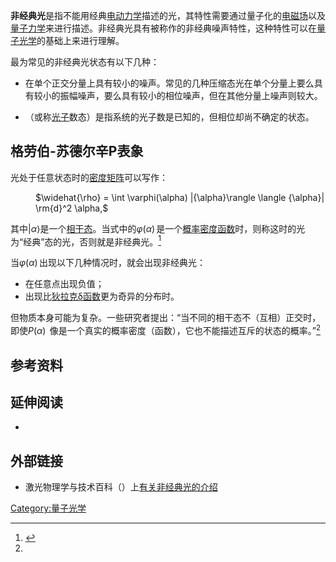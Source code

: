 {{NoteTA|G1=物理学}}
'''非经典光'''是指不能用经典[[电动力学|电动力学]]描述的光，其特性需要通过量子化的[[电磁场|电磁场]]以及[[量子力学|量子力学]]来进行描述。非经典光具有被称作{{le|量子噪声|quantum noise}}的非经典噪声特性，这种特性可以在[[量子光学|量子光学]]的基础上来进行理解。

最为常见的非经典光状态有以下几种：

*{{le|压缩相干态|Squeezed coherent state|压缩态光}}在单个正交分量上具有较小的噪声。常见的几种压缩态光在单个分量上要么具有较小的振幅噪声，要么具有较小的相位噪声，但在其他分量上噪声则较大。
*{{le|福克态|Fock state}}（或称[[光子|光子]]数态）是指系统的光子数是已知的，但相位却尚不确定的状态。

==格劳伯-苏德尔辛P表象==
{{main|格劳伯-苏德尔辛P表象}}
光处于任意状态时的[[密度矩阵|密度矩阵]]可以写作：

: <math>\widehat{\rho} = \int \varphi(\alpha) |{\alpha}\rangle \langle {\alpha}| \rm{d}^2 \alpha,</math>

其中<math>\scriptstyle|\alpha\rangle </math>是一个[[相干态|相干态]]。当式中的<math>\scriptstyle\varphi(\alpha) \,</math>是一个[[概率密度函数|概率密度函数]]时，则称这时的光为“经典”态的光，否则就是非经典光。<ref name="M&W 541">{{Citation|language=en
  | last = Mandel
  | first = L.
  | last2 = Wolf
  | first2 = E.
  | title = Optical Coherence and Quantum Optics
  | place = Cambridge UK
  | publisher = Cambridge University Press
  | year = 1995
  | isbn = 0-521-41711-2}}</ref>

当<math>\scriptstyle \varphi(\alpha) \,</math>出现以下几种情况时，就会出现非经典光：
*在任意点出现负值；
*出现比[[狄拉克δ函数|狄拉克δ函数]]更为奇异的分布时。

但物质本身可能为复杂。一些研究者提出：“当不同的相干态不（互相）正交时，即使<math>\scriptstyle P(\alpha) \,</math> 像是一个真实的概率密度（函数），它也不能描述互斥的状态的概率。”<ref name="M&W 541"/>

== 参考资料 ==
{{reflist}}
 
== 延伸阅读 ==
*{{cite journal|language=en|first=R. J.|last=Glauber|title=Coherent and incoherent states of the radiation field|journal=Physical Review|year=1963|volume=131|issue=6|page=2766|url=http://conf.kias.re.kr/~brane/wc2006/lec_note/Glauber-2.pdf}}

== 外部链接 ==
*激光物理学与技术百科（{{lang-en|Encyclopedia of Laser Physics and Technology}}）上[http://www.rp-photonics.com/nonclassical_light.html 有关非经典光的介绍]

[[Category:量子光学|Category:量子光学]]

{{physics-stub}}